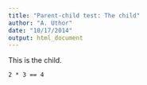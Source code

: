 ```yaml
---
title: "Parent-child test: The child"
author: "A. Uthor"
date: "10/17/2014"
output: html_document
---
```


This is the child.

```
2 * 3 == 4
```
